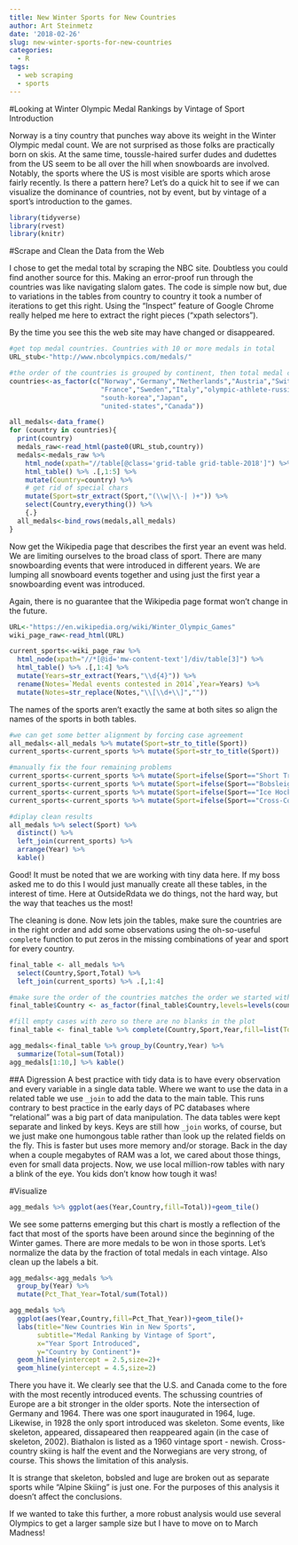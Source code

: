 ```yaml
---
title: New Winter Sports for New Countries
author: Art Steinmetz
date: '2018-02-26'
slug: new-winter-sports-for-new-countries
categories:
  - R
tags:
  - web scraping
  - sports
---
```

#Looking at Winter Olympic Medal Rankings by Vintage of Sport Introduction

Norway is a tiny country that punches way above its weight in the Winter Olympic medal count.  We are not surprised as those folks are practically born on skis.  At the same time, toussle-haired surfer dudes and dudettes from the US seem to be all over the hill when snowboards are involved.  Notably, the sports where the US is most visible are sports which arose fairly recently.  Is there a pattern here?  Let's do a quick hit to see if we can visualize the dominance of countries, not by event, but by vintage of a sport's introduction to the games.

```r
library(tidyverse)
library(rvest)
library(knitr)
```

#Scrape and Clean the Data from the Web

I chose to get the medal total by scraping the NBC site.  Doubtless you could find another source for this.  Making an error-proof run through the countries was like navigating slalom gates.  The code is simple now but, due to variations in the tables from country to country it took a  number of iterations to get this right.  Using the "Inspect" feature of Google Chrome really helped me here to extract the right pieces ("xpath selectors").

By the time you see this the web site may have changed or disappeared.

```r
#get top medal countries. Countries with 10 or more medals in total
URL_stub<-"http://www.nbcolympics.com/medals/"

#the order of the countries is grouped by continent, then total medal count
countries<-as_factor(c("Norway","Germany","Netherlands","Austria","Switzerland",
                       "France","Sweden","Italy","olympic-athlete-russia",
                       "south-korea","Japan",
                       "united-states","Canada"))

all_medals<-data_frame()
for (country in countries){
  print(country)
  medals_raw<-read_html(paste0(URL_stub,country))
  medals<-medals_raw %>% 
    html_node(xpath="//table[@class='grid-table grid-table-2018']") %>% 
    html_table() %>% .[,1:5] %>% 
    mutate(Country=country) %>% 
    # get rid of special chars
    mutate(Sport=str_extract(Sport,"(\\w|\\-| )+")) %>%
    select(Country,everything()) %>%
    {.}
  all_medals<-bind_rows(medals,all_medals)
}
```
Now get the Wikipedia page that describes the first year an event was held. We are limiting ourselves to the broad class of sport.  There are many snowboarding events that were introduced in different years.  We are lumping all snowboard events together and using just the first year a snowboarding event was introduced. 

Again, there is no guarantee that the Wikipedia page format won't change in the future.
```r
URL<-"https://en.wikipedia.org/wiki/Winter_Olympic_Games"
wiki_page_raw<-read_html(URL)

current_sports<-wiki_page_raw %>% 
  html_node(xpath="//*[@id='mw-content-text']/div/table[3]") %>% 
  html_table() %>% .[,1:4] %>% 
  mutate(Years=str_extract(Years,"\\d{4}")) %>% 
  rename(Notes=`Medal events contested in 2014`,Year=Years) %>% 
  mutate(Notes=str_replace(Notes,"\\[\\d+\\]",""))
```

The names of the sports aren't exactly the same at both sites so align the names of the sports in both tables. 
```r
#we can get some better alignment by forcing case agreement
all_medals<-all_medals %>% mutate(Sport=str_to_title(Sport))
current_sports<-current_sports %>% mutate(Sport=str_to_title(Sport))

#manually fix the four remaining problems
current_sports<-current_sports %>% mutate(Sport=ifelse(Sport=="Short Track Speed Skating","Short Track",Sport))
current_sports<-current_sports %>% mutate(Sport=ifelse(Sport=="Bobsleigh","Bobsled",Sport))
current_sports<-current_sports %>% mutate(Sport=ifelse(Sport=="Ice Hockey","Hockey",Sport))
current_sports<-current_sports %>% mutate(Sport=ifelse(Sport=="Cross-Country Skiing","Cross-Country",Sport))

#diplay clean results
all_medals %>% select(Sport) %>% 
  distinct() %>% 
  left_join(current_sports) %>% 
  arrange(Year) %>% 
  kable()

```

Good!  It must be noted that we are working with tiny data here. If my boss asked me to do this I would just manually create all these tables, in the interest of time.  Here at OutsideRdata we do things, not the hard way, but the way that teaches us the most!

The cleaning is done.  Now lets join the tables, make sure the countries are in the right order and add some observations using the oh-so-useful `complete` function to put zeros in the missing combinations of year and sport for every country.

```r
final_table <- all_medals %>%
  select(Country,Sport,Total) %>% 
  left_join(current_sports) %>% .[,1:4] 

#make sure the order of the countries matches the order we started with
final_table$Country <- as_factor(final_table$Country,levels=levels(countries))

#fill empty cases with zero so there are no blanks in the plot
final_table <- final_table %>% complete(Country,Sport,Year,fill=list(Total=0))

agg_medals<-final_table %>% group_by(Country,Year) %>% 
  summarize(Total=sum(Total)) 
agg_medals[1:10,] %>% kable()
```

##A Digression
A best practice with tidy data is to have every observation and every variable in a single data table.  Where we want to use the data in a related table we use `_join` to add the data to the main table.  This runs contrary to best practice in the early days of PC databases where "relational" was a big part of data manipulation. The data tables were kept separate and linked by keys. Keys are still how `_join` works, of course, but we just make one humongous table rather than look up the related fields on the fly.  This is faster but uses more memory and/or storage. Back in the day when a couple megabytes of RAM was a lot, we cared about those things, even for small data projects.  Now, we use local million-row tables with nary a blink of the eye.  You kids don't know how tough it was!

#Visualize
```r
agg_medals %>% ggplot(aes(Year,Country,fill=Total))+geom_tile()
```

We see some patterns emerging but this chart is mostly a reflection of the fact that most of the sports have been around since the beginning of the Winter games.  There are more medals to be won in those sports.  Let's normalize the data by the fraction of total medals in each vintage.  Also clean up the labels a bit.

```r
agg_medals<-agg_medals %>% 
  group_by(Year) %>% 
  mutate(Pct_That_Year=Total/sum(Total))

agg_medals %>% 
  ggplot(aes(Year,Country,fill=Pct_That_Year))+geom_tile()+
  labs(title="New Countries Win in New Sports",
       subtitle="Medal Ranking by Vintage of Sport",
       x="Year Sport Introduced",
       y="Country by Continent")+
  geom_hline(yintercept = 2.5,size=2)+
  geom_hline(yintercept = 4.5,size=2)
```

There you have it.  We clearly see that the U.S. and Canada come to the fore with the most recently introduced events. The schussing countries of Europe are a bit stronger in the older sports.  Note the intersection of Germany and 1964.  There was one sport inaugurated in 1964, luge. Likewise, in 1928 the only sport introduced was skeleton.  Some events, like skeleton, appeared, dissapeared then reappeared again (in the case of skeleton, 2002).  Biathalon is listed as a 1960 vintage sport - newish.  Cross-country skiing is half the event and the Norwegians are very strong, of course.  This shows the limitation of this analysis.

It is strange that skeleton, bobsled and luge are broken out as separate sports while "Alpine Skiing" is just one. For the purposes of this analysis it doesn't affect the conclusions.

If we wanted to take this further, a more robust analysis would use several Olympics to get a larger sample size but I have to move on to March Madness!


